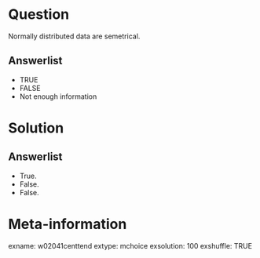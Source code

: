 Question
========
Normally distributed data are semetrical.

Answerlist
----------
* TRUE
* FALSE
* Not enough information


Solution
========

Answerlist
----------
* True.
* False.
* False.


Meta-information
================
exname: w02041centtend
extype: mchoice
exsolution: 100
exshuffle: TRUE